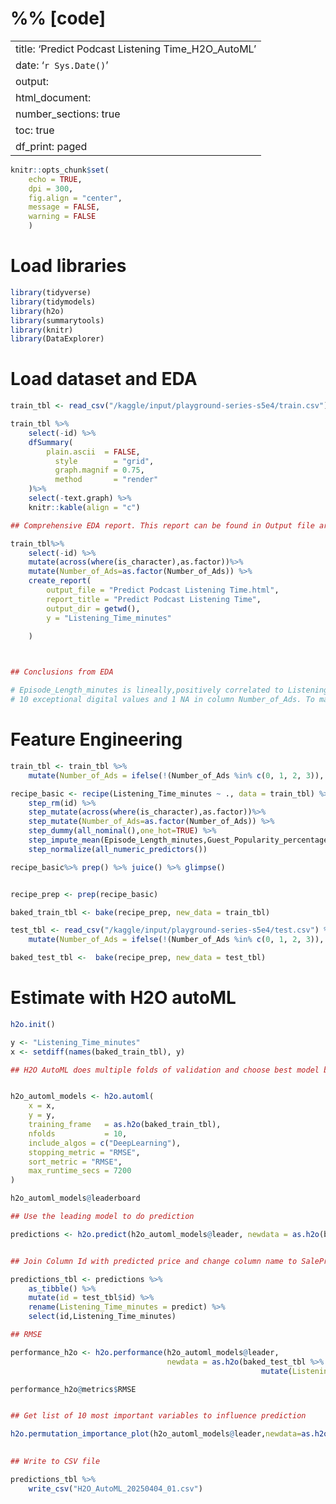 # %% [code]

---
title: 'Predict Podcast Listening Time_H2O_AutoML'
date: '`r Sys.Date()`'
output:
  html_document:
    number_sections: true
    toc: true
    df_print: paged
---

```r
knitr::opts_chunk$set(
    echo = TRUE,
    dpi = 300,
    fig.align = "center",
    message = FALSE,
    warning = FALSE
    )
```

# Load libraries

```r
library(tidyverse)
library(tidymodels)
library(h2o)
library(summarytools)
library(knitr)
library(DataExplorer)
```
# Load dataset and EDA

```r


train_tbl <- read_csv("/kaggle/input/playground-series-s5e4/train.csv")

train_tbl %>%
    select(-id) %>%
    dfSummary(
        plain.ascii  = FALSE,
          style        = "grid",
          graph.magnif = 0.75,
          method       = "render"
    )%>%
    select(-text.graph) %>%
    knitr::kable(align = "c")

## Comprehensive EDA report. This report can be found in Output file area.

train_tbl%>% 
    select(-id) %>% 
    mutate(across(where(is_character),as.factor))%>% 
    mutate(Number_of_Ads=as.factor(Number_of_Ads)) %>% 
    create_report(
        output_file = "Predict Podcast Listening Time.html",
        report_title = "Predict Podcast Listening Time",
        output_dir = getwd(),
        y = "Listening_Time_minutes"
        
    )



## Conclusions from EDA

# Episode_Length_minutes is lineally,positively correlated to Listening_Time_minutes
# 10 exceptional digital values and 1 NA in column Number_of_Ads. To make it simple, change all exceptional values to 1

```
# Feature Engineering
```r

train_tbl <- train_tbl %>%  
    mutate(Number_of_Ads = ifelse(!(Number_of_Ads %in% c(0, 1, 2, 3)), 1, Number_of_Ads))

recipe_basic <- recipe(Listening_Time_minutes ~ ., data = train_tbl) %>%
    step_rm(id) %>%
    step_mutate(across(where(is_character),as.factor))%>% 
    step_mutate(Number_of_Ads=as.factor(Number_of_Ads)) %>% 
    step_dummy(all_nominal(),one_hot=TRUE) %>%
    step_impute_mean(Episode_Length_minutes,Guest_Popularity_percentage) %>% 
    step_normalize(all_numeric_predictors())

recipe_basic%>% prep() %>% juice() %>% glimpse()


recipe_prep <- prep(recipe_basic)

baked_train_tbl <- bake(recipe_prep, new_data = train_tbl)

test_tbl <- read_csv("/kaggle/input/playground-series-s5e4/test.csv") %>% 
    mutate(Number_of_Ads = ifelse(!(Number_of_Ads %in% c(0, 1, 2, 3)), 1, Number_of_Ads))

baked_test_tbl <-  bake(recipe_prep, new_data = test_tbl)


```
# Estimate with H2O autoML
```r

h2o.init()

y <- "Listening_Time_minutes"
x <- setdiff(names(baked_train_tbl), y)

## H2O AutoML does multiple folds of validation and choose best model based on specified sort_metric


h2o_automl_models <- h2o.automl(
    x = x,
    y = y,
    training_frame   = as.h2o(baked_train_tbl),
    nfolds           = 10,
    include_algos = c("DeepLearning"),
    stopping_metric = "RMSE",
    sort_metric = "RMSE",
    max_runtime_secs = 7200
)

h2o_automl_models@leaderboard

## Use the leading model to do prediction

predictions <- h2o.predict(h2o_automl_models@leader, newdata = as.h2o(baked_test_tbl))


## Join Column Id with predicted price and change column name to SalePrice

predictions_tbl <- predictions %>% 
    as_tibble() %>% 
    mutate(id = test_tbl$id) %>% 
    rename(Listening_Time_minutes = predict) %>% 
    select(id,Listening_Time_minutes)

## RMSE 

performance_h2o <- h2o.performance(h2o_automl_models@leader, 
                                   newdata = as.h2o(baked_test_tbl %>% 
                                                        mutate(Listening_Time_minutes = predictions_tbl$Listening_Time_minutes)))

performance_h2o@metrics$RMSE


## Get list of 10 most important variables to influence prediction

h2o.permutation_importance_plot(h2o_automl_models@leader,newdata=as.h2o(baked_test_tbl %>% 
                                                                            mutate(Listening_Time_minutes = predictions_tbl$Listening_Time_minutes)))

## Write to CSV file

predictions_tbl %>% 
    write_csv("H2O_AutoML_20250404_01.csv") 



```